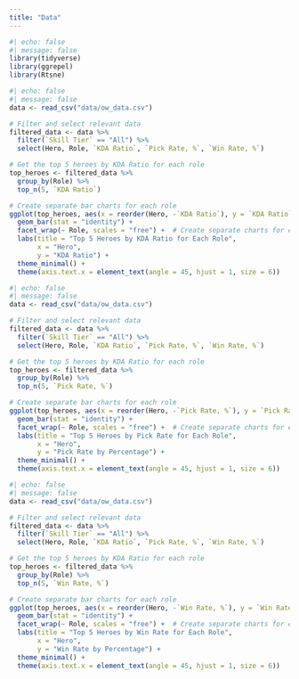 ```yaml
---
title: "Data"
---
```


```r
#| echo: false
#| message: false
library(tidyverse)
library(ggrepel)
library(Rtsne)
```

```r
#| echo: false
#| message: false
data <- read_csv("data/ow_data.csv")

# Filter and select relevant data
filtered_data <- data %>%
  filter(`Skill Tier` == "All") %>%
  select(Hero, Role, `KDA Ratio`, `Pick Rate, %`, `Win Rate, %`)

# Get the top 5 heroes by KDA Ratio for each role
top_heroes <- filtered_data %>%
  group_by(Role) %>%
  top_n(5, `KDA Ratio`)

# Create separate bar charts for each role
ggplot(top_heroes, aes(x = reorder(Hero, -`KDA Ratio`), y = `KDA Ratio`, fill = Hero)) +
  geom_bar(stat = "identity") +
  facet_wrap(~ Role, scales = "free") +  # Create separate charts for each role
  labs(title = "Top 5 Heroes by KDA Ratio for Each Role",
       x = "Hero",
       y = "KDA Ratio") +
  theme_minimal() +
  theme(axis.text.x = element_text(angle = 45, hjust = 1, size = 6))
```

```r
#| echo: false
#| message: false
data <- read_csv("data/ow_data.csv")

# Filter and select relevant data
filtered_data <- data %>%
  filter(`Skill Tier` == "All") %>%
  select(Hero, Role, `KDA Ratio`, `Pick Rate, %`, `Win Rate, %`)

# Get the top 5 heroes by KDA Ratio for each role
top_heroes <- filtered_data %>%
  group_by(Role) %>%
  top_n(5, `Pick Rate, %`)

# Create separate bar charts for each role
ggplot(top_heroes, aes(x = reorder(Hero, -`Pick Rate, %`), y = `Pick Rate, %`, fill = Hero)) +
  geom_bar(stat = "identity") +
  facet_wrap(~ Role, scales = "free") +  # Create separate charts for each role
  labs(title = "Top 5 Heroes by Pick Rate for Each Role",
       x = "Hero",
       y = "Pick Rate by Percentage") +
  theme_minimal() +
  theme(axis.text.x = element_text(angle = 45, hjust = 1, size = 6))
```

```r
#| echo: false
#| message: false
data <- read_csv("data/ow_data.csv")

# Filter and select relevant data
filtered_data <- data %>%
  filter(`Skill Tier` == "All") %>%
  select(Hero, Role, `KDA Ratio`, `Pick Rate, %`, `Win Rate, %`)

# Get the top 5 heroes by KDA Ratio for each role
top_heroes <- filtered_data %>%
  group_by(Role) %>%
  top_n(5, `Win Rate, %`)

# Create separate bar charts for each role
ggplot(top_heroes, aes(x = reorder(Hero, -`Win Rate, %`), y = `Win Rate, %`, fill = Hero)) +
  geom_bar(stat = "identity") +
  facet_wrap(~ Role, scales = "free") +  # Create separate charts for each role
  labs(title = "Top 5 Heroes by Win Rate for Each Role",
       x = "Hero",
       y = "Win Rate by Percentage") +
  theme_minimal() +
  theme(axis.text.x = element_text(angle = 45, hjust = 1, size = 6))
```

